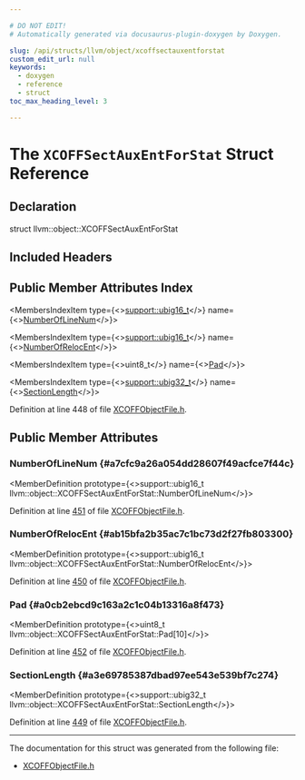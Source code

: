 ```yaml
---

# DO NOT EDIT!
# Automatically generated via docusaurus-plugin-doxygen by Doxygen.

slug: /api/structs/llvm/object/xcoffsectauxentforstat
custom_edit_url: null
keywords:
  - doxygen
  - reference
  - struct
toc_max_heading_level: 3

---
```





# The `XCOFFSectAuxEntForStat` Struct Reference

<DoxygenPage pluginConfig={pluginConfig}>



## Declaration

<CodeBlock>struct llvm::object::XCOFFSectAuxEntForStat</CodeBlock>

## Included Headers

<IncludesList>
<IncludesListItem
  filePath="llvm/Object/XCOFFObjectFile.h"
  permalink="/docs/api/files/include/include/llvm/include/llvm/object/xcoffobjectfile-h"
  isLocal="true" />
</IncludesList>

## Public Member Attributes Index

<MembersIndex>

<MembersIndexItem
  type={<><a href="/docs/api/namespaces/llvm/support/#a376098dd4338d6055e6a69d0a666ed73">support::ubig16&#95;t</a></>}
  name={<><a href="#a7cfc9a26a054dd28607f49acfce7f44c">NumberOfLineNum</a></>}>
</MembersIndexItem>

<MembersIndexItem
  type={<><a href="/docs/api/namespaces/llvm/support/#a376098dd4338d6055e6a69d0a666ed73">support::ubig16&#95;t</a></>}
  name={<><a href="#ab15bfa2b35ac7c1bc73d2f27fb803300">NumberOfRelocEnt</a></>}>
</MembersIndexItem>

<MembersIndexItem
  type={<>uint8&#95;t</>}
  name={<><a href="#a0cb2ebcd9c163a2c1c04b13316a8f473">Pad</a></>}>
</MembersIndexItem>

<MembersIndexItem
  type={<><a href="/docs/api/namespaces/llvm/support/#a9351dc9ad74cfe9ab63829d6926db48c">support::ubig32&#95;t</a></>}
  name={<><a href="#a3e69785387dbad97ee543e539bf7c274">SectionLength</a></>}>
</MembersIndexItem>

</MembersIndex>


Definition at line 448 of file <a href="/docs/api/files/include/include/llvm/include/llvm/object/xcoffobjectfile-h">XCOFFObjectFile.h</a>.

<SectionDefinition>

## Public Member Attributes

### NumberOfLineNum {#a7cfc9a26a054dd28607f49acfce7f44c}

<MemberDefinition
  prototype={<>support::ubig16&#95;t llvm::object::XCOFFSectAuxEntForStat::NumberOfLineNum</>}>

Definition at line <a href="/docs/api/files/include/include/llvm/include/llvm/object/xcoffobjectfile-h/#l00451">451</a> of file <a href="/docs/api/files/include/include/llvm/include/llvm/object/xcoffobjectfile-h">XCOFFObjectFile.h</a>.
</MemberDefinition>

### NumberOfRelocEnt {#ab15bfa2b35ac7c1bc73d2f27fb803300}

<MemberDefinition
  prototype={<>support::ubig16&#95;t llvm::object::XCOFFSectAuxEntForStat::NumberOfRelocEnt</>}>

Definition at line <a href="/docs/api/files/include/include/llvm/include/llvm/object/xcoffobjectfile-h/#l00450">450</a> of file <a href="/docs/api/files/include/include/llvm/include/llvm/object/xcoffobjectfile-h">XCOFFObjectFile.h</a>.
</MemberDefinition>

### Pad {#a0cb2ebcd9c163a2c1c04b13316a8f473}

<MemberDefinition
  prototype={<>uint8&#95;t llvm::object::XCOFFSectAuxEntForStat::Pad&#91;10&#93;</>}>

Definition at line <a href="/docs/api/files/include/include/llvm/include/llvm/object/xcoffobjectfile-h/#l00452">452</a> of file <a href="/docs/api/files/include/include/llvm/include/llvm/object/xcoffobjectfile-h">XCOFFObjectFile.h</a>.
</MemberDefinition>

### SectionLength {#a3e69785387dbad97ee543e539bf7c274}

<MemberDefinition
  prototype={<>support::ubig32&#95;t llvm::object::XCOFFSectAuxEntForStat::SectionLength</>}>

Definition at line <a href="/docs/api/files/include/include/llvm/include/llvm/object/xcoffobjectfile-h/#l00449">449</a> of file <a href="/docs/api/files/include/include/llvm/include/llvm/object/xcoffobjectfile-h">XCOFFObjectFile.h</a>.
</MemberDefinition>

</SectionDefinition>

<hr/>

The documentation for this struct was generated from the following file:

<ul>
<li><a href="/docs/api/files/include/include/llvm/include/llvm/object/xcoffobjectfile-h">XCOFFObjectFile.h</a></li>
</ul>

</DoxygenPage>
